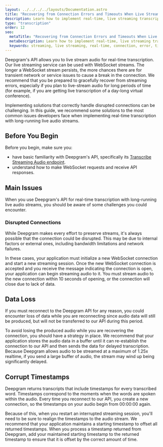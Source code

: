 ```yaml
---
layout: ../../../../layouts/Documentation.astro
title: "Recovering from Connection Errors and Timeouts When Live Streaming Audio"
description: Learn how to implement real-time, live streaming transcription solutions for long-running audio streams.
type: "transcription"
order: 12
seo:
  metaTitle: "Recovering from Connection Errors and Timeouts When Live Streaming Audio"
  metaDescription: Learn how to implement real-time, live streaming transcription solutions for long-running audio streams.
  keywords: streaming, live streaming, real-time, connection, error, timeout, recover
---
```


Deepgram's API allows you to live stream audio for real-time transcription. Our live streaming service can be used with WebSocket streams. The longer a WebSocket stream persists, the more chances there are for transient network or service issues to cause a break in the connection. We recommend that you be prepared to gracefully recover from streaming errors, especially if you plan to live-stream audio for long periods of time (for example, if you are getting live transcription of a day-long virtual conference).

Implementing solutions that correctly handle disrupted connections can be challenging. In this guide, we recommend some solutions to the most common issues developers face when implementing real-time transcription with long-running live audio streams.

## Before You Begin

Before you begin, make sure you:

- have basic familiarity with Deepgram's API, specifically its [Transcribe Streaming Audio endpoint](/api-reference/#transcription-streaming).
- understand how to make WebSocket requests and receive API responses.

## Main Issues

When you use Deepgram's API for real-time transcription with long-running live audio streams, you should be aware of some challenges you could encounter.

### Disrupted Connections

While Deepgram makes every effort to preserve streams, it's always possible that the connection could be disrupted. This may be due to internal factors or external ones, including bandwidth limitations and network failures.

In these cases, your application must initialize a new WebSocket connection and start a new streaming session. Once the new WebSocket connection is accepted and you receive the message indicating the connection is open, your application can begin streaming audio to it. You must stream audio to the new connection within 10 seconds of opening, or the connection will close due to lack of data.

## Data Loss

If you must reconnect to the Deepgram API for any reason, you could encounter loss of data while you are reconnecting since audio data will still be produced, but will not be transferred to our API during this period.

To avoid losing the produced audio while you are recovering the connection, you should have a strategy in place. We recommend that your application stores the audio data in a buffer until it can re-establish the connection to our API and then sends the data for delayed transcription. Because Deepgram allows audio to be streamed at a maximum of 1.25x realtime, if you send a large buffer of audio, the stream may wind up being significantly delayed.

## Corrupt Timestamps

Deepgram returns transcripts that include timestamps for every transcribed word. Timestamps correspond to the moments when the words are spoken within the audio. Every time you reconnect to our API, you create a new connection, so the timestamps on your audio begin from 00:00:00 again. 

Because of this, when you restart an interrupted streaming session, you'll need to be sure to realign the timestamps to the audio stream. We recommend that your application maintains a starting timestamp to offset all returned timestamps. When you process a timestamp returned from Deepgram, add your maintained starting timestamp to the returned timestamp to ensure that it is offset by the correct amount of time.
